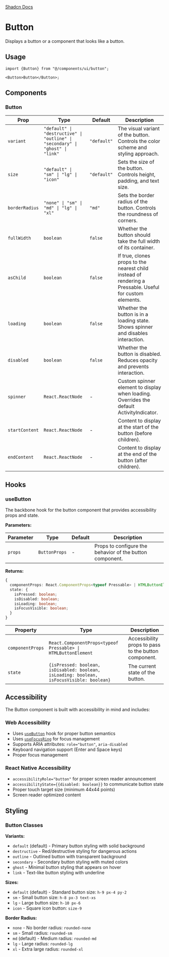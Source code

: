
<div style={{display: "flex", flexDirection: "row", gap: "2rem"}}>
  <a
    href={`${process.env.STORYBOOK_URL}/?path=/story/button--default&globals=backgrounds.value:light`}
  >
    <StorybookIcon color="#FE4785" width={25} height={25} />
  </a>
  <a href="https://github.com/moveinready-casa/shadcn-native/tree/main/registry/ui/button.tsx">
    <GithubIcon width={25} height={25} />
  </a>
  <a href="https://ui.shadcn.com/docs/components/button">Shadcn Docs</a>
</div>

# Button

Displays a button or a component that looks like a button.

<Preview component="button" />

## Usage

```tsx
import {Button} from "@/components/ui/button";

<Button>Button</Button>;
```

## Components

### Button

| Prop           | Type                                                                          | Default     | Description                                                                                              |
| -------------- | ----------------------------------------------------------------------------- | ----------- | -------------------------------------------------------------------------------------------------------- |
| `variant`      | `"default" \| "destructive" \| "outline" \| "secondary" \| "ghost" \| "link"` | `"default"` | The visual variant of the button. Controls the color scheme and styling approach.                        |
| `size`         | `"default" \| "sm" \| "lg" \| "icon"`                                         | `"default"` | Sets the size of the button. Controls height, padding, and text size.                                    |
| `borderRadius` | `"none" \| "sm" \| "md" \| "lg" \| "xl"`                                      | `"md"`      | Sets the border radius of the button. Controls the roundness of corners.                                 |
| `fullWidth`    | `boolean`                                                                     | `false`     | Whether the button should take the full width of its container.                                          |
| `asChild`      | `boolean`                                                                     | `false`     | If true, clones props to the nearest child instead of rendering a Pressable. Useful for custom elements. |
| `loading`      | `boolean`                                                                     | `false`     | Whether the button is in a loading state. Shows spinner and disables interaction.                        |
| `disabled`     | `boolean`                                                                     | `false`     | Whether the button is disabled. Reduces opacity and prevents interaction.                                |
| `spinner`      | `React.ReactNode`                                                             | -           | Custom spinner element to display when loading. Overrides the default ActivityIndicator.                 |
| `startContent` | `React.ReactNode`                                                             | -           | Content to display at the start of the button (before children).                                         |
| `endContent`   | `React.ReactNode`                                                             | -           | Content to display at the end of the button (after children).                                            |

## Hooks

### useButton

The backbone hook for the button component that provides accessibility props and state.

**Parameters:**

| Parameter | Type          | Default | Description                                              |
| --------- | ------------- | ------- | -------------------------------------------------------- |
| `props`   | `ButtonProps` | -       | Props to configure the behavior of the button component. |

**Returns:**

```typescript
{
  componentProps: React.ComponentProps<typeof Pressable> | HTMLButtonElement;
  state: {
    isPressed: boolean;
    isDisabled: boolean;
    isLoading: boolean;
    isFocusVisible: boolean;
  }
}
```

| Property         | Type                                                                                     | Description                                          |
| ---------------- | ---------------------------------------------------------------------------------------- | ---------------------------------------------------- |
| `componentProps` | `React.ComponentProps<typeof Pressable> \| HTMLButtonElement`                            | Accessibility props to pass to the button component. |
| `state`          | `{isPressed: boolean, isDisabled: boolean, isLoading: boolean, isFocusVisible: boolean}` | The current state of the button.                     |

## Accessibility

The Button component is built with accessibility in mind and includes:

### Web Accessibility

- Uses [`useButton`](https://react-spectrum.adobe.com/react-aria/useButton.html) hook for proper button semantics
- Uses [`useFocusRing`](https://react-spectrum.adobe.com/react-aria/useFocusRing.html) for focus management
- Supports ARIA attributes: `role="button"`, `aria-disabled`
- Keyboard navigation support (Enter and Space keys)
- Proper focus management

### React Native Accessibility

- `accessibilityRole="button"` for proper screen reader announcement
- `accessibilityState={{disabled: boolean}}` to communicate button state
- Proper touch target size (minimum 44x44 points)
- Screen reader optimized content

## Styling

### Button Classes

**Variants:**

- `default` (default) - Primary button styling with solid background
- `destructive` - Red/destructive styling for dangerous actions
- `outline` - Outlined button with transparent background
- `secondary` - Secondary button styling with muted colors
- `ghost` - Minimal button styling that appears on hover
- `link` - Text-like button styling with underline

**Sizes:**

- `default` (default) - Standard button size: `h-9 px-4 py-2`
- `sm` - Small button size: `h-8 px-3 text-xs`
- `lg` - Large button size: `h-10 px-6`
- `icon` - Square icon button: `size-9`

**Border Radius:**

- `none` - No border radius: `rounded-none`
- `sm` - Small radius: `rounded-sm`
- `md` (default) - Medium radius: `rounded-md`
- `lg` - Large radius: `rounded-lg`
- `xl` - Extra large radius: `rounded-xl`
